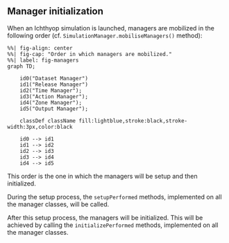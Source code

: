 ## Manager initialization

When an Ichthyop simulation is launched, managers are mobilized in the following order (cf. `SimulationManager.mobiliseManagers()` method):

```mermaid
%%| fig-align: center
%%| fig-cap: "Order in which managers are mobilized."
%%| label: fig-managers
graph TD;

    id0("Dataset Manager")
    id1("Release Manager")
    id2("Time Manager");
    id3("Action Manager");
    id4("Zone Manager");
    id5("Output Manager");

    classDef className fill:lightblue,stroke:black,stroke-width:3px,color:black

    id0 --> id1
    id1 --> id2
    id2 --> id3
    id3 --> id4
    id4 --> id5
```

This order is the one in which the managers will be setup and then initialized.

During the setup process, the `setupPerformed` methods, implemented on all the manager classes, will be called.

After this setup process, the managers will be initialized. This will be achieved by calling
the `initializePerformed` methods,  implemented on all the manager classes.
